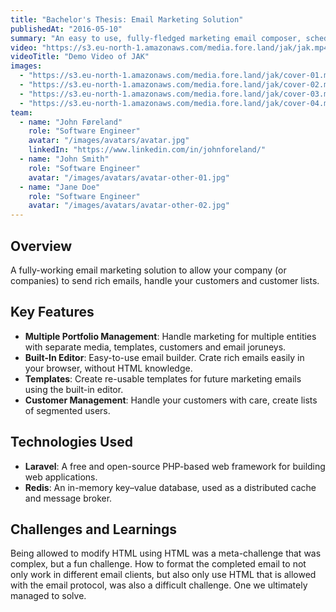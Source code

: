 ```yaml
---
title: "Bachelor's Thesis: Email Marketing Solution"
publishedAt: "2016-05-10"
summary: "An easy to use, fully-fledged marketing email composer, scheduler and customer management solution."
video: "https://s3.eu-north-1.amazonaws.com/media.fore.land/jak/jak.mp4"
videoTitle: "Demo Video of JAK"
images:
  - "https://s3.eu-north-1.amazonaws.com/media.fore.land/jak/cover-01.mp4"
  - "https://s3.eu-north-1.amazonaws.com/media.fore.land/jak/cover-02.mp4"
  - "https://s3.eu-north-1.amazonaws.com/media.fore.land/jak/cover-03.mp4"
  - "https://s3.eu-north-1.amazonaws.com/media.fore.land/jak/cover-04.mp4"
team:
  - name: "John Føreland"
    role: "Software Engineer"
    avatar: "/images/avatars/avatar.jpg"
    linkedIn: "https://www.linkedin.com/in/johnforeland/"
  - name: "John Smith"
    role: "Software Engineer"
    avatar: "/images/avatars/avatar-other-01.jpg"
  - name: "Jane Doe"
    role: "Software Engineer"
    avatar: "/images/avatars/avatar-other-02.jpg"
---
```


## Overview

A fully-working email marketing solution to allow your company (or companies) to send rich emails, handle your customers and customer lists.

## Key Features

- **Multiple Portfolio Management**: Handle marketing for multiple entities with separate media, templates, customers and email joruneys.
- **Built-In Editor**: Easy-to-use email builder. Crate rich emails easily in your browser, without HTML knowledge.
- **Templates**: Create re-usable templates for future marketing emails using the built-in editor.
- **Customer Management**: Handle your customers with care, create lists of segmented users.

## Technologies Used

- **Laravel**: A free and open-source PHP-based web framework for building web applications.
- **Redis**: An in-memory key–value database, used as a distributed cache and message broker.

## Challenges and Learnings

Being allowed to modify HTML using HTML was a meta-challenge that was complex, but a fun challenge. How to format the completed email to not only work in different email clients, but also only use HTML that is allowed with the email protocol, was also a difficult challenge. One we ultimately managed to solve.
